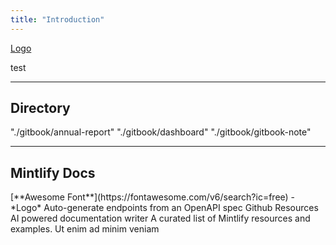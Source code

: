 ```yaml
---
title: "Introduction"
---
```


[Logo](https://fontawesome.com/search?o=r\&ic=free\&new=yes)

test

***

## Directory

<CardGroup cols={2}>
  <Card title="Annual Report" icon="pen-to-square" href="./gitbook/annual-report">
    "./gitbook/annual-report"
  </Card>

  <Card title="Projects" icon="mug-hot" href="./gitbook/projects" />

  <Card title="Dashboard" icon="chart-line" href="./gitbook/dashboard">
    "./gitbook/dashboard"
  </Card>

  <Card title="Gitbook" icon="city" href="./gitbook/gitbook-note">
    "./gitbook/gitbook-note"
  </Card>
</CardGroup>

***

## Mintlify Docs

<CardGroup cols={2}>
  <Card title="Customize Style" icon="palette" href="https://mintlify.com/docs/settings/global">
    [**Awesome Font**](https://fontawesome.com/v6/search?ic=free) - *Logo*
  </Card>

  <Card title="Reference APIs" icon="code" href="https://mintlify.com/docs/api-playground/openapi">
    Auto-generate endpoints from an OpenAPI spec
  </Card>

  <Card title="Add Components" icon="screwdriver-wrench" href="https://mintlify.com/docs/content/components/accordions" />

  <Card title="Showcase" icon="stars" href="https://mintlify.com/customers" />
</CardGroup>

<Note>
  Github Resources
</Note>

<CardGroup cols={3}>
  <Card title="✍️ Mintlify Writer" icon="github" href="https://github.com/mintlify/writer">
    AI powered documentation writer
  </Card>

  <Card title="awesome-mintlify" icon="github" href="https://github.com/mintlify/awesome-mintlify">
    A curated list of Mintlify resources and examples.
  </Card>

  <Card title="Third Card" icon="square-3">
    Ut enim ad minim veniam
  </Card>
</CardGroup>